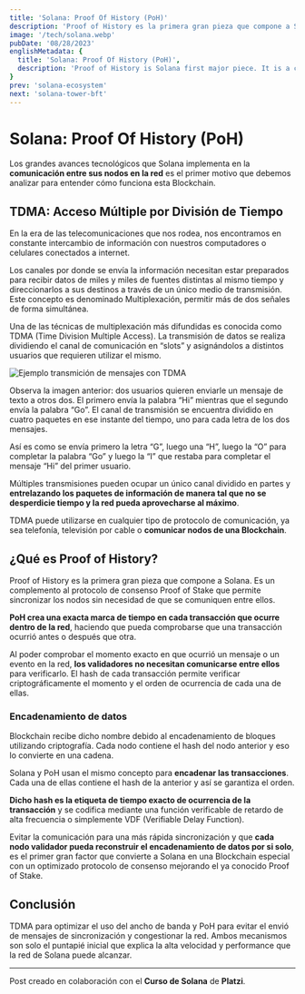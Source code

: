 ```yaml
---
title: 'Solana: Proof Of History (PoH)'
description: 'Proof of History es la primera gran pieza que compone a Solana. Es un complemento al protocolo de consenso Proof of Stake que permite sincronizar los nodos sin necesidad de que se comuniquen entre ellos.'
image: '/tech/solana.webp'
pubDate: '08/28/2023'
englishMetadata: {
  title: 'Solana: Proof Of History (PoH)',
  description: 'Proof of History is Solana first major piece. It is a complement to the Proof of Stake consensus protocol that allows nodes to synchronize without the need for them to communicate with each other.'
}
prev: 'solana-ecosystem'
next: 'solana-tower-bft'
---
```


# Solana: Proof Of History (PoH)

Los grandes avances tecnológicos que Solana implementa en la **comunicación entre sus nodos en la red** es el primer motivo que debemos analizar para entender cómo funciona esta Blockchain.

## TDMA: Acceso Múltiple por División de Tiempo

En la era de las telecomunicaciones que nos rodea, nos encontramos en constante intercambio de información con nuestros computadores o celulares conectados a internet.

Los canales por donde se envía la información necesitan estar preparados para recibir datos de miles y miles de fuentes distintas al mismo tiempo y direccionarlos a sus destinos a través de un único medio de transmisión. Este concepto es denominado Multiplexación, permitir más de dos señales de forma simultánea.

Una de las técnicas de multiplexación más difundidas es conocida como TDMA (Time Division Multiple Access). La transmisión de datos se realiza dividiendo el canal de comunicación en “slots” y asignándolos a distintos usuarios que requieren utilizar el mismo.

![Ejemplo transmición de mensajes con TDMA](/images/solana-multiplexacion.png)

Observa la imagen anterior: dos usuarios quieren enviarle un mensaje de texto a otros dos. El primero envía la palabra “Hi” mientras que el segundo envía la palabra “Go”. El canal de transmisión se encuentra dividido en cuatro paquetes en ese instante del tiempo, uno para cada letra de los dos mensajes.

Así es como se envía primero la letra “G”, luego una “H”, luego la “O” para completar la palabra “Go” y luego la “I” que restaba para completar el mensaje “Hi” del primer usuario.

Múltiples transmisiones pueden ocupar un único canal dividido en partes y **entrelazando los paquetes de información de manera tal que no se desperdicie tiempo y la red pueda aprovecharse al máximo**.

TDMA puede utilizarse en cualquier tipo de protocolo de comunicación, ya sea telefonía, televisión por cable o **comunicar nodos de una Blockchain**.

## ¿Qué es Proof of History?

Proof of History es la primera gran pieza que compone a Solana. Es un complemento al protocolo de consenso Proof of Stake que permite sincronizar los nodos sin necesidad de que se comuniquen entre ellos.

**PoH crea una exacta marca de tiempo en cada transacción que ocurre dentro de la red**, haciendo que pueda comprobarse que una transacción ocurrió antes o después que otra.

Al poder comprobar el momento exacto en que ocurrió un mensaje o un evento en la red, **los validadores no necesitan comunicarse entre ellos** para verificarlo. El hash de cada transacción permite verificar criptográficamente el momento y el orden de ocurrencia de cada una de ellas.

### Encadenamiento de datos

Blockchain recibe dicho nombre debido al encadenamiento de bloques utilizando criptografía. Cada nodo contiene el hash del nodo anterior y eso lo convierte en una cadena.

Solana y PoH usan el mismo concepto para **encadenar las transacciones**. Cada una de ellas contiene el hash de la anterior y así se garantiza el orden.

**Dicho hash es la etiqueta de tiempo exacto de ocurrencia de la transacción** y se codifica mediante una función verificable de retardo de alta frecuencia o simplemente VDF (Verifiable Delay Function).

Evitar la comunicación para una más rápida sincronización y que **cada nodo validador pueda reconstruir el encadenamiento de datos por si solo**, es el primer gran factor que convierte a Solana en una Blockchain especial con un optimizado protocolo de consenso mejorando el ya conocido Proof of Stake.

## Conclusión

TDMA para optimizar el uso del ancho de banda y PoH para evitar el envió de mensajes de sincronización y congestionar la red. Ambos mecanismos son solo el puntapié inicial que explica la alta velocidad y performance que la red de Solana puede alcanzar.

---
Post creado en colaboración con el **Curso de Solana** de **Platzi**.
